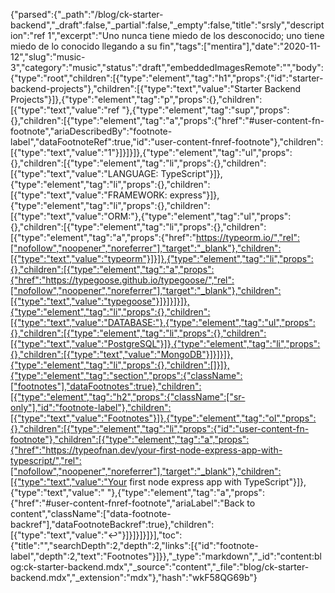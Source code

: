 {"parsed":{"_path":"/blog/ck-starter-backend","_draft":false,"_partial":false,"_empty":false,"title":"srsly","description":"ref 1","excerpt":"Uno nunca tiene miedo de los desconocido; uno tiene miedo de lo conocido llegando a su fin","tags":["mentira"],"date":"2020-11-12","slug":"music-3","category":"music","status":"draft","embeddedImagesRemote":"","body":{"type":"root","children":[{"type":"element","tag":"h1","props":{"id":"starter-backend-projects"},"children":[{"type":"text","value":"Starter Backend Projects"}]},{"type":"element","tag":"p","props":{},"children":[{"type":"text","value":"ref "},{"type":"element","tag":"sup","props":{},"children":[{"type":"element","tag":"a","props":{"href":"#user-content-fn-footnote","ariaDescribedBy":"footnote-label","dataFootnoteRef":true,"id":"user-content-fnref-footnote"},"children":[{"type":"text","value":"1"}]}]}]},{"type":"element","tag":"ul","props":{},"children":[{"type":"element","tag":"li","props":{},"children":[{"type":"text","value":"LANGUAGE: TypeScript"}]},{"type":"element","tag":"li","props":{},"children":[{"type":"text","value":"FRAMEWORK: express"}]},{"type":"element","tag":"li","props":{},"children":[{"type":"text","value":"ORM:"},{"type":"element","tag":"ul","props":{},"children":[{"type":"element","tag":"li","props":{},"children":[{"type":"element","tag":"a","props":{"href":"https://typeorm.io/","rel":["nofollow","noopener","noreferrer"],"target":"_blank"},"children":[{"type":"text","value":"typeorm"}]}]},{"type":"element","tag":"li","props":{},"children":[{"type":"element","tag":"a","props":{"href":"https://typegoose.github.io/typegoose/","rel":["nofollow","noopener","noreferrer"],"target":"_blank"},"children":[{"type":"text","value":"typegoose"}]}]}]}]},{"type":"element","tag":"li","props":{},"children":[{"type":"text","value":"DATABASE:"},{"type":"element","tag":"ul","props":{},"children":[{"type":"element","tag":"li","props":{},"children":[{"type":"text","value":"PostgreSQL"}]},{"type":"element","tag":"li","props":{},"children":[{"type":"text","value":"MongoDB"}]}]}]},{"type":"element","tag":"li","props":{},"children":[]}]},{"type":"element","tag":"section","props":{"className":["footnotes"],"dataFootnotes":true},"children":[{"type":"element","tag":"h2","props":{"className":["sr-only"],"id":"footnote-label"},"children":[{"type":"text","value":"Footnotes"}]},{"type":"element","tag":"ol","props":{},"children":[{"type":"element","tag":"li","props":{"id":"user-content-fn-footnote"},"children":[{"type":"element","tag":"a","props":{"href":"https://typeofnan.dev/your-first-node-express-app-with-typescript/","rel":["nofollow","noopener","noreferrer"],"target":"_blank"},"children":[{"type":"text","value":"Your first node express app with TypeScript"}]},{"type":"text","value":" "},{"type":"element","tag":"a","props":{"href":"#user-content-fnref-footnote","ariaLabel":"Back to content","className":["data-footnote-backref"],"dataFootnoteBackref":true},"children":[{"type":"text","value":"↩"}]}]}]}]}],"toc":{"title":"","searchDepth":2,"depth":2,"links":[{"id":"footnote-label","depth":2,"text":"Footnotes"}]}},"_type":"markdown","_id":"content:blog:ck-starter-backend.mdx","_source":"content","_file":"blog/ck-starter-backend.mdx","_extension":"mdx"},"hash":"wkF58QG69b"}